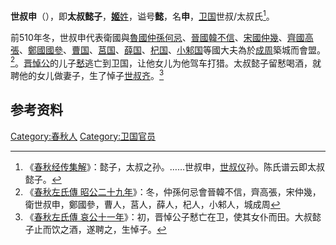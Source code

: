 {{先秦人物信息框
|名称= 世叔申
|谥号 = 懿
|姓= [[姬姓|姬]]
|氏= 世叔/太叔
|名= 申
|官位= [[卫国|卫国]][[大夫|大夫]]
|父= 
|子女= [[世叔齐|世叔齐]]、[[大叔僖子|大叔僖子]]
}}

'''世叔申'''（{{bd|？||？||catIdx=S}}），即'''太叔懿子'''，[[姬姓|'''姬'''姓]]，谥号'''懿'''，名'''申'''，[[卫国|卫国]]世叔/太叔氏<ref>《[[春秋经传集解|春秋经传集解]]》：懿子，太叔之孙。……世叔申，[[世叔仪|世叔仪]]孙。陈氏谱云即太叔懿子。</ref>。

前510年冬，世叔申代表衛國與[[魯國|魯國]][[仲孫何忌|仲孫何忌]]、[[晉國|晉國]][[韓不信|韓不信]]、[[宋國|宋國]][[仲幾|仲幾]]、[[齊國|齊國]][[高张_(齐国)|高張]]、[[鄭國|鄭國]][[國參|國參]]、[[曹国|曹国]]、[[莒国|莒国]]、[[薛国|薛国]]、[[杞国|杞国]]、[[小邾国|小邾国]]等國大夫為於[[成周|成周]]築城而會盟。<ref>《[[s:春秋左氏傳/昭公|春秋左氏傳 昭公二十九年]]》：冬，仲孫何忌會晉韓不信，齊高張，宋仲幾，衛世叔申，鄭國參，曹人，莒人，薛人，杞人，小邾人，城成周</ref>。[[晋悼公|晋悼公]]的儿子[[公子慭_(晋国)|慭]]逃亡到卫国，让他女儿为他驾车打猎。太叔懿子留慭喝酒，就聘他的女儿做妻子，生了悼子[[世叔齐|世叔齐]]。<ref>《[[s:春秋左氏傳/昭公|春秋左氏傳 哀公十一年]]》：初，晋悼公子慭亡在卫，使其女仆而田。大叔懿子止而饮之酒，遂聘之，生悼子。</ref>

==参考资料==
{{reflist}}

[[Category:春秋人|Category:春秋人]]
[[Category:卫国官员|Category:卫国官员]]